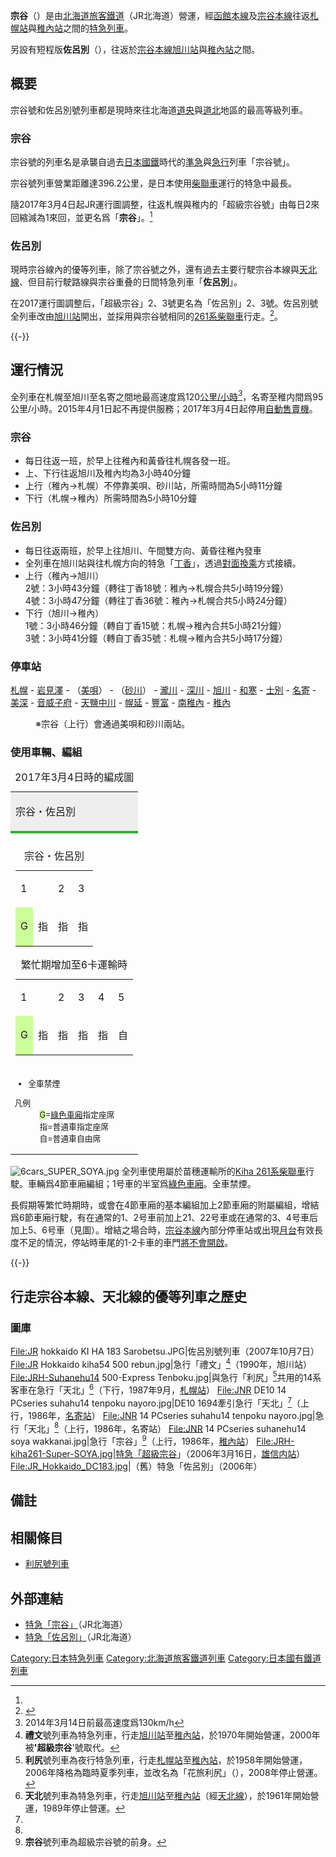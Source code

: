 {{noteTA
|1=zh-tw:柴聯車;zh-hk:柴油列車;zh-cn:内燃动车组;
|2=zh-tw:節;zh-hk:卡;zh-cn:节;
}}
{{Infobox rail service
| name        = 宗谷號、佐呂別號
| image       = JRH_DMU261_SE-201_Soya.jpg
| image_width = 300px
| caption     = 下行「'''宗谷'''」號 （2018年5月5日，攝於幌延站）
| type        = [[特別急行列車|特急列车]]
| status      = 运行中 
| locale      = [[日本|日本]][[北海道|北海道]]
| predecessor = 
| first       = 2000年3月11日
| last        = 
| successor   = 
| operator    = [[北海道旅客铁道|北海道旅客铁道]]（JR北海道）
| formeroperator= 
| ridership   = 
| start       = 宗谷號：[[札幌站|札幌站]]<br />佐呂別號：[[旭川站|旭川站]]
| stops       = 
| end         = [[稚内站|稚内站]]
| distance    = 
| journeytime = 
| frequency   = 
| trainnumber = 
| line_used   = [[函館本線|函館本線]]、[[宗谷本線|宗谷本線]]
| class       = 普通车厢、[[绿色车厢|绿色车厢]]
| access      = 
| seating     = 
| catering    = 
| observation = 
| entertainment= 
| otherfacilities= 
| stock       = [[JR北海道Kiha_261系柴油動車組|261系柴油列車]]（苗穗運輸所）
| gauge       = {{RailGauge|1067mm}}
| el          = 非電氣化
| speed       = {{Convert|120|km/h|mph|disp=5|abbr=on}}（札幌－旭川－名寄間）<br />{{Convert|95|km/h|mph|disp=5|abbr=on}}（名寄－稚内間）
| owners      = 
| routenumber =
| map         = 
| map_state   = 
| native_name= 宗谷・サロベツ
| box_width=
| color= #2cb431
| logo=
}}
'''宗谷'''（{{jpn|j=宗谷|hg=そうや|rm=Sōya|f=y}}）是由[[北海道旅客鐵道|北海道旅客鐵道]]（JR北海道）營運，經[[函館本線|函館本線]]及[[宗谷本線|宗谷本線]]往返[[札幌站|札幌站]]與[[稚內站|稚內站]]之間的[[特別急行列車|特急列車]]。

另設有短程版'''佐呂別'''（{{jpn|j=サロベツ|rm=Sarobetsu|f=y}}），往返於[[宗谷本線|宗谷本線]][[旭川站|旭川站]]與[[稚內站|稚內站]]之間。

==概要==
宗谷號和佐呂別號列車都是現時來往北海道[[道央|道央]]與[[道北_(日本)|道北]]地區的最高等級列車。

===宗谷===
宗谷號的列車名是承襲自過去[[日本國鐵|日本國鐵]]時代的[[準急列車|準急]]與[[急行|急行]]列車「宗谷號」。

宗谷號列車營業距離達396.2公里，是日本使用[[柴聯車|柴聯車]]運行的特急中最長。

隨2017年3月4日起JR運行圖調整，往返札幌與稚内的「超級宗谷號」由每日2來回縮減為1來回，並更名爲「'''宗谷'''」。<ref name="jr170304" />

===佐呂別===
現時宗谷線內的優等列車，除了宗谷號之外，還有過去主要行駛宗谷本線與[[天北線|天北線]]、但目前行駛路線與宗谷重叠的日間特急列車「'''佐呂別'''」。

在2017運行圖調整后，「超級宗谷」2、3號更名為「佐呂別」2、3號。佐呂別號全列車改由[[旭川站|旭川站]]開出，並採用與宗谷號相同的[[JR北海道Kiha_261系柴聯車|261系柴聯車]]行走。<ref name="jr170304">{{Cite web |url=http://www.jrhokkaido.co.jp/new/0304daiya/index.html |title=存档副本 |accessdate=2016-12-26 |archive-date=2016-12-26 |archive-url=https://web.archive.org/web/20161226215606/http://www.jrhokkaido.co.jp/new/0304daiya/index.html |dead-url=no }}</ref>。

{{-}}

==運行情況==
全列車在札幌至旭川至名寄之間地最高速度爲120[[公里/小時|公里/小時]]<ref>2014年3月14日前最高速度爲130km/h</ref>，名寄至稚内間爲95公里/小時。2015年4月1日起不再提供{{link-ja|車內售賣|車内販売}}服務；2017年3月4日起停用[[自動售賣機|自動售賣機]]。

===宗谷===
* 每日往返一班，於早上往稚內和黃昏往札幌各發一班。
* 上、下行往返旭川及稚內均為3小時40分鐘
* 上行（稚內→札幌）不停靠美唄、砂川站，所需時間為5小時11分鐘
* 下行（札幌→稚內）所需時間為5小時10分鐘

===佐呂別===
* 每日往返兩班，於早上往旭川、午間雙方向、黃昏往稚內發車
* 全列車在旭川站與往札幌方向的特急「[[神威號列車|丁香]]」，透過[[跨月台轉車站|對面換乘]]方式接續。
* 上行（稚內→旭川）<br />2號：3小時43分鐘（轉往丁香18號：稚內→札幌合共5小時19分鐘）<br />4號：3小時47分鐘（轉往丁香36號：稚內→札幌合共5小時24分鐘）
* 下行（旭川→稚內）<br />1號：3小時46分鐘（轉自丁香15號：札幌→稚內合共5小時21分鐘）<br />3號：3小時41分鐘（轉自丁香35號：札幌→稚內合共5小時17分鐘）

===停車站===
[[札幌站|札幌]] - [[岩見澤站|岩見澤]] - （[[美唄站|美唄]]） - （[[砂川站|砂川]]） - [[瀧川站|瀧川]] - [[深川站|深川]] - [[旭川站|旭川]] - [[和寒站|和寒]] - [[士別站|士別]] - [[名寄站|名寄]] - [[美深站|美深]] - [[音威子府站|音威子府]] - [[天鹽中川站|天鹽中川]] - [[幌延站|幌延]] - [[豐富車站_(北海道)|豐富]] - [[南稚內站|南稚內]] - [[稚内站|稚內]]
:※宗谷（上行）會通過美唄和砂川兩站。

===使用車輛、編組===
{|style="text-align:center; float:right; margin:0 0 0 1em; border:1px solid #999;"
|+ 2017年3月4日時的編成圖
|style="background-color:#eee; border-bottom:solid 4px #2cb431;"|宗谷・佐呂別
|-
|style="font-size:80%;"|{{TrainDirection|稚内|　旭川、札幌}}
|-
|
{|class="wikitable" style="font-size:80%; float:center; margin:0em auto;"
|+ 宗谷・佐呂別
|colspan="2"|1||2||3||4
|-
|style="background-color:#cf9;"|G
|指
|指
|指
|自
|}
{|class="wikitable" style="font-size:80%; float:center; margin:0em auto;"
|+ 繁忙期增加至6卡運輸時
|colspan="2"|1||2||3||4||5||6
|-
|style="background-color:#cf9;"|G
|指
|指
|指
|指
|自
|自
|}
|-
|style="text-align:left; font-size:80%;"|
* 全車禁煙
; 凡例
: <span style="background-color:#cf9;">G</span>=[[綠色車廂|綠色車廂]]指定座席
: 指=普通車指定座席
: 自=普通車自由席
|}
[[File:6cars_SUPER_SOYA.jpg|thumb]]
全列車使用屬於苗穗運輸所的[[JR北海道Kiha_261系柴聯車|Kiha 261系柴聯車]]行駛。車輛爲4節車廂編組；1号車的半室爲[[綠色車廂|綠色車廂]]。全車禁煙。

長假期等繁忙時期時，或會在4節車廂的基本編組加上2節車廂的附屬編組，增結爲6節車廂行駛，有在通常的1、2号車前加上21、22号車或在通常的3、4号車后加上5、6号車（見圖）。增結之場合時，[[宗谷本線|宗谷本線]]內部分停車站或出現[[月台|月台]]有效長度不足的情況，停站時車尾的1-2卡車的車門[[選擇性車門操作|將不會開啟]]。

{{-}}

==行走宗谷本線、天北線的優等列車之歷史==
===圖庫===
<gallery>
File:JR hokkaido KI HA 183 Sarobetsu.JPG|佐呂別號列車（2007年10月7日）
File:JR Hokkaido kiha54 500 rebun.jpg|急行「禮文」<ref>'''禮文'''號列車為特急列車，行走[[旭川站|旭川站]]至[[稚內站|稚內站]]，於1970年開始營運，2000年被''''超級宗谷''''號取代。</ref>（1990年，旭川站）
File:JRH-Suhanehu14 500-Express Tenboku.jpg|與急行「利尻」<ref>'''利尻'''號列車為夜行特急列車，行走[[札幌站|札幌站]]至[[稚內站|稚內站]]，於1958年開始營運，2006年降格為臨時夏季列車，並改名為「花旅利尻」（{{lang-ja|はなたび利尻}}），2008年停止營運。</ref>共用的14系客車在急行「天北」<ref name=taipak>'''天北'''號列車為特急列車，行走[[旭川站|旭川站]]至[[稚內站|稚內站]]（經[[天北線|天北線]]），於1961年開始營運，1989年停止營運。</ref>（下行，1987年9月，[[札幌站|札幌站]]）
File:JNR DE10 14 PCseries suhahu14 tenpoku nayoro.jpg|DE10 1694牽引急行「天北」<ref name=taipak />（上行，1986年，[[名寄站|名寄站]]）
File:JNR 14 PCseries suhahu14 tenpoku nayoro.jpg|急行「天北」<ref name=taipak />（上行，1986年，名寄站）
File:JNR 14 PCseries suhanehu14 soya wakkanai.jpg|急行「宗谷」<ref>'''宗谷'''號列車為超級宗谷號的前身。</ref>（上行，1986年，[[稚內站|稚內站]]）
File:JRH-kiha261-Super-SOYA.jpg|特急「超級宗谷」（2006年3月16日，[[雄信内站|雄信内站]]）
File:JR_Hokkaido_DC183.jpg|（舊）特急「佐呂別」（2006年）
</gallery>

==備註==
{{reflist}}

== 相關條目 ==
* [[利尻號列車|利尻號列車]]

== 外部連結 ==
{{Commons category|Sōya}}
* [http://www.jrhokkaido.co.jp/train/tr008_01.html 特急「宗谷」]{{Wayback|url=http://www.jrhokkaido.co.jp/train/tr008_01.html |date=20100710144029 }}（JR北海道）{{ja}}
* [http://www.jrhokkaido.co.jp/train/tr011_01.html 特急「佐呂別」]{{Wayback|url=http://www.jrhokkaido.co.jp/train/tr011_01.html |date=20100710152210 }}（JR北海道）{{ja}}

{{DEFAULTSORT:Souya}}
[[Category:日本特急列車|Category:日本特急列車]]
[[Category:北海道旅客鐵道列車|Category:北海道旅客鐵道列車]]
[[Category:日本國有鐵道列車|Category:日本國有鐵道列車]]